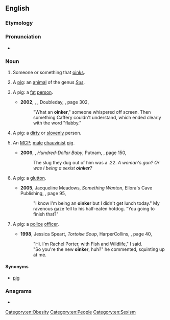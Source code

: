 ==English==

===Etymology===
{{suffix|en|oink|er}}

===Pronunciation===
* {{audio|en|En-au-oinker.ogg|Audio (AU)}}

===Noun===
{{en-noun}}

# Someone or something that [[oink]]s.
# {{lb|en|slang}} A [[pig]]: an [[animal]] of the genus ''[[Sus]]''.
# {{lb|en|derogatory|_|slang}} A pig: a [[fat]] [[person]].
#* '''2002''', {{w|Mo Hayder}}, ''{{w|The Treatment}}'', Doubleday, {{ISBN|0385496958}}, page 302,
#*: "What an '''oinker'''," someone whispered off screen. Then something Caffery couldn't understand, which ended clearly with the word "flabby."
# {{lb|en|derogatory|_|slang}} A pig: a [[dirty]] or [[slovenly]] person.
# {{lb|en|derogatory|_|slang}} An [[MCP]]; [[male]] [[chauvinist]] [[pig]].
#* '''2006''', {{w|Robert B. Parker}}, ''Hundred-Dollar Baby'', Putnam, {{ISBN|0399153764}}, page 150,
#*: The slug they dug out of him was a .22. ''A woman's gun? Or was I being a sexist '''oinker'''?''
# {{lb|en|derogatory|_|slang}} A pig: a [[glutton]].
#* '''2005''', Jacqueline Meadows, ''Something Wanton'', Ellora's Cave Publishing, {{ISBN|1419951017}}, page 95,
#*: "I know I'm being an '''oinker''' but I didn't get lunch today." My ravenous gaze fell to his half-eaten hotdog. "You going to finish that?"
# {{lb|en|derogatory|_|slang}} A pig: a [[police]] [[officer]].
#* '''1998''', Jessica Speart, ''Tortoise Soup'', HarperCollins, {{ISBN|0380792893}}, page 40,
#*: "Hi. I'm Rachel Porter, with Fish and Wildlife," I said.
#*: "So you're the new '''oinker''', huh?" he commented, squinting up at me.

====Synonyms====
* {{sense|all senses except 1}} [[pig]]

===Anagrams===
* {{anagrams|en|a=eiknor|Kieron|kerion|kernoi}}

[[Category:en:Obesity]]
[[Category:en:People]]
[[Category:en:Sexism]]